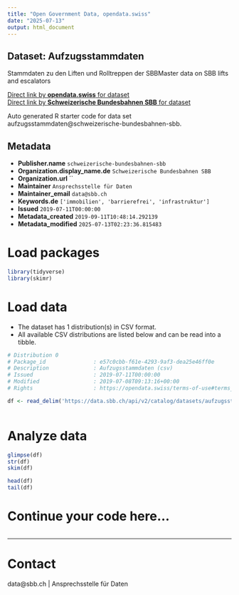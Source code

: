 ```yaml
---
title: "Open Government Data, opendata.swiss"
date: "2025-07-13"
output: html_document
---
```


## Dataset: Aufzugsstammdaten

Stammdaten zu den Liften und Rolltreppen der SBBMaster data on SBB lifts and escalators

[Direct link by **opendata.swiss** for dataset](https://opendata.swiss/de/dataset/aufzugsstammdaten)<br>
[Direct link by **Schweizerische Bundesbahnen SBB** for dataset](https://data.sbb.ch/explore/dataset/aufzugsstammdaten/)

Auto generated R starter code for data set aufzugsstammdaten@schweizerische-bundesbahnen-sbb.

## Metadata

- **Publisher.name** `schweizerische-bundesbahnen-sbb`
- **Organization.display_name.de** `Schweizerische Bundesbahnen SBB`
- **Organization.url** ``
- **Maintainer** `Ansprechsstelle für Daten`
- **Maintainer_email** `data@sbb.ch`
- **Keywords.de** `['immobilien', 'barrierefrei', 'infrastruktur']`
- **Issued** `2019-07-11T00:00:00`
- **Metadata_created** `2019-09-11T10:48:14.292139`
- **Metadata_modified** `2025-07-13T02:23:36.815483`


# Load packages

```r

library(tidyverse)
library(skimr)

```

# Load data

-   The dataset has 1 distribution(s) in CSV format.
-   All available CSV distributions are listed below and can be read into a tibble.

```r

# Distribution 0
# Package_id               : e57c0cbb-f61e-4293-9af3-dea25e46ff0e
# Description              : Aufzugsstammdaten (csv)
# Issued                   : 2019-07-11T00:00:00
# Modified                 : 2019-07-08T09:13:16+00:00
# Rights                   : https://opendata.swiss/terms-of-use#terms_by

df <- read_delim('https://data.sbb.ch/api/v2/catalog/datasets/aufzugsstammdaten/exports/csv?use_labels=true')



```

# Analyze data

```r

glimpse(df)
str(df)
skim(df)

head(df)
tail(df)

```

# Continue your code here...

```r

```

------------------------------------------------------------------------

# Contact

data@sbb.ch | Ansprechsstelle für Daten
